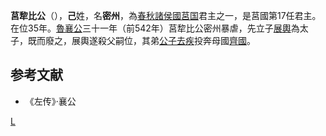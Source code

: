 '''莒犂比公'''（{{bd|？||前542年||catIdx=J}}），'''己'''姓，名'''密州'''，為[[春秋时期|春秋]][[諸侯國|諸侯國]][[莒国|莒国]]君主之一，是莒國第17任君主。在位35年。[[魯襄公|魯襄公]]三十一年（前542年）莒犂比公密州暴虐，先立子[[展輿|展輿]]為太子，既而廢之，展輿遂殺父嗣位，其弟[[莒著丘公|公子去疾]]投奔母國[[齊國|齊國]]。

==参考文献==
*《左传》·襄公

{{start box}}
{{s-before|[[莒渠丘公|莒渠丘公]]}}
{{s-title|[[春秋时期|春秋]][[莒国|莒国]]君主|前577年—前543年}}
{{s-after|[[莒君展舆|莒君展舆]]}}
{{end box}}
{{莒國君主}}
[[category:莒國君主|L]]